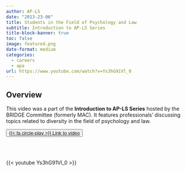 ```yaml
---
author: AP-LS
date: "2013-23-06"
title: Students in the Field of Psychology and Law
subtitle: Introduction to AP-LS Series
title-block-banner: true
toc: false
image: featured.png
date-format: medium
categories:
  - careers
  - apa
url: https://www.youtube.com/watch?v=Ys3hG91Vl_0
---
```


## Overview 

This video was a part of the **Introduction to AP-LS Series** hosted by the BRIDGE Committee (formerly MAC). It features professionals' discussing topics related to diversity in the field of psychology and law. 

<button type="button" class="btn btn-outline-primary">
<a href="https://www.youtube.com/watch?v=Ys3hG91Vl_0" target="_blank">{{< fa circle-play >}} Link to video</a></button>
<br></br>


{{< youtube Ys3hG91Vl_0 >}}
